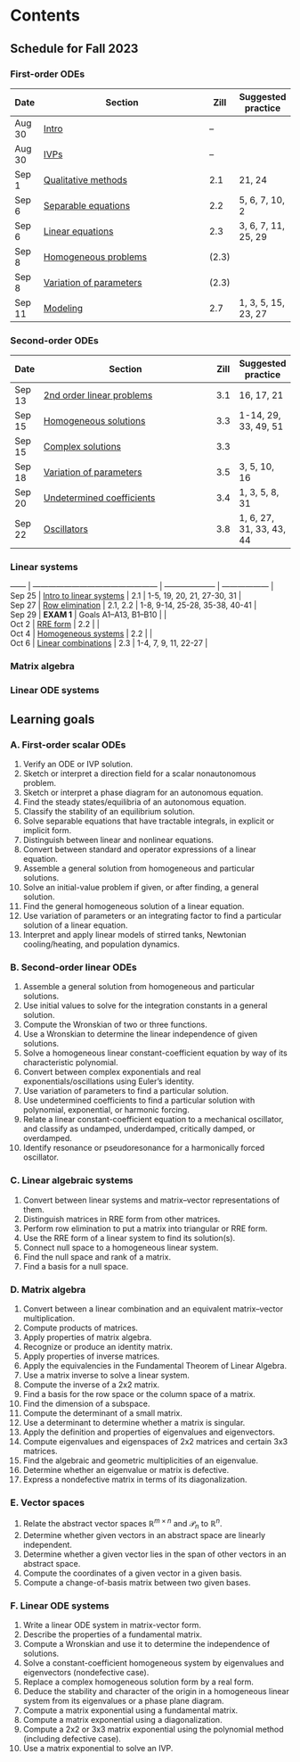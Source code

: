 # Contents {.unnumbered}

:::: {.content-visible unless-format="pdf"}

## Schedule for Fall 2023

### First-order ODEs

| Date   | Section                                                     | Zill  | Suggested practice |
| ------ | ----------------------------------------------------------- | ----- | ------------------ |
| Aug 30  | [Intro](ivp_first_order)                                | --    |                    |
| Aug 30  | [IVPs](ivp_first_order.html#initial-value-problems)                                     | --    |                    |
| Sep 1  | [Qualitative methods](ivp_first_order.html#qualitative-methods)              | 2.1   |   21, 24                 |
| Sep 6  | [Separable equations](ivp_first_order.html#separable-equations)                | 2.2   |   5, 6, 7, 10, 2                 |
| Sep 6  | [Linear equations](ivp_first_order.html#linear-equations)                      | 2.3   |   3, 6, 7, 11, 25, 29   |
| Sep 8 | [Homogeneous problems](ivp_first_order.html#sec-first-order-homogeneous1)             | (2.3) |                    |
| Sep 8 | [Variation of parameters](ivp_first_order.html#sec-first-order-vop) | (2.3) |                    |
| Sep 11 | [Modeling](ivp_first_order.html#modeling)                            | 2.7   |  1, 3, 5, 15, 23, 27                  |

### Second-order ODEs

| Date   | Section                                                       | Zill | Suggested practice |
| ------ | ------------------------------------------------------------- | ---- | ------------------ |
| Sep 13 | [2nd order linear problems](ivp_second_order.html#sec-second-linear)             | 3.1  |  16, 17, 21           |
| Sep 15 | [Homogeneous solutions](ivp_second_order.html#sec-second-const_coeff)    | 3.3  |  1-14, 29, 33, 49, 51                  |
| Sep 15 | [Complex solutions](ivp_second_order.html#sec-second-complex)                    | 3.3  |                    |
| Sep 18 | [Variation of parameters](ivp_second_order.html#sec-second-vop) | 3.5  |   3, 5, 10, 16                 |
| Sep 20 | [Undetermined coefficients](ivp_second_order.html#undetermined-coefficients)       | 3.4  |    1, 3, 5, 8, 31                |
| Sep 22 | [Oscillators](ivp_second_order.html#sec-second-oscillators)                      | 3.8  |   1,  6, 27, 31, 33, 43, 44                 |

### Linear systems

| ------ | ------------------------------------------------ | -------------------- | ------------------ |
| Sep 25 | [Intro to linear systems](linear_algebra_systems.html#overview) | 2.1                  |  1-5, 19, 20, 21, 27-30, 31            |
| Sep 27 | [Row elimination](linear_algebra_systems.html#row-elimination) | 2.1, 2.2                  |   1-8, 9-14, 25-28, 35-38, 40-41  |
| Sep 29  | **EXAM 1**                                       | Goals A1–A13, B1–B10 |                    |
| Oct 2  | [RRE form](linear_algebra_systems.html#rre-form)       | 2.2                  |                    |
| Oct 4  | [Homogeneous systems](linear_algebra_systems.html#homogeneous-systems)   | 2.2             |                |
| Oct 6  | [Linear combinations](linear_algebra_systems.html#linear-combinations)   | 2.3             |   1-4, 7, 9, 11, 22-27                 |

### Matrix algebra

<!-- | Date   | Section                                          | Poole                | Suggested practice |
| Date   | Section                                          | Poole                | Suggested practice |
| ------ | ------------------------------------------------ | -------------------- | ------------------ |
| Oct 9 | [Algebraic operations](matrix_algebra.html#operations)        | 3.1                  |  1, 3, 5, 7, 11, 21-22, 40    |
| Oct 13 | [Algebraic operations](matrix_algebra.html#operations)        | 3.1, 3.2             |   23, 28     |
| Oct 18 | [Identity and inverse](matrix_algebra.html#inverse)           | 3.3                  |   1-4 (any method), 13a,  42a, 43a       |
| Oct 20 | [Subspaces](matrix_algebra.html#subspaces)                    | 3.5                  | (no row spaces) 11-12, 17-20, 27-28, 35-38, 43, 45-46     |
| Oct 22 | [Determinants](matrix_algebra.html#determinants)              | 4.2                  |   7-12, 45, 47, 49, 50, 57-58  |
| Oct 25 | [Eigenvalues (properties)](matrix_algebra.html#eigenvalues)   | 4.1                  |   1-4, 11-12, 27-28, 36  |
| Oct 27 | [Eigenvalues (computing)](matrix_algebra.html#computing)      | 4.3                  |   1-3, 10, 23                  |
| Oct 29 |  Review       | 4.4                  |                    |
| Nov 1  | [Diagonalization](matrix_algebra.html#diagonalization)                  | 4.4                  |  5-6, 8-10, 17, 19   |
| Nov 3  | **EXAM 2**                                       | Goals C1–C7, D1–D12  |                    |
| Nov 5  | [Vector spaces](space/vectors)                    | 6.1                  | 1, 2, 9, 28, 31, 35, 36, 51-52, 53-54   |
| Nov 8  | [Span, independence, basis](space/basis)         | 6.1, 6.2             |  1-3, 5-7, 18-19, 22-24, 28-29, 51-52  |
| Nov 10 | [Change of basis](space/change)                  | 6.3                  |  1-3, 5-7   | -->

### Linear ODE systems

<!-- | Date   | Section                                             | Zill      | Suggested practice |
| ------ | --------------------------------------------------- | --------- | ------------------ |
| Nov 12 | [ODE systems](ode_system/intro)              | (10.1)      |                    |
| Nov 15 | [Linear ODE systems](ode_system/structure)          | 10.1      |   1-6, 7, 11-12, 17-19    |
| Nov 17 | [Homogeneous c-c systems](ode_system/const_coeff)   | 10.2      | 1, 5-6, 10, 31, 35-37   |
| Nov 19 | [Phase plane and stability](ode_system/phase_plane) | 11.2      |  1-5 (part a), 9-16, 19    |
| Nov 29 | Review                                              |           |                    |
| Dec 1  | **EXAM 3**                                          | Goals D13–17, E1–5, F1–5 |                    |
| Dec 3  | [Matrix exponential](ode_system/matrix_exp)          | 10.5      |  2, 6, 19-21, 25      |
| Dec 6  | Matrix exponential                                  |         |                    |
| Dec 8  | [Linearization](ode_system/linearization)           | 11.3      |                    |
| Dec 10 |   Review                                     |           |                    | -->
<!-- 
## End-of-chapter review problems

Note: Both textbooks have dedicated chapter review problems. 

* Zill, Chapter 1 Review: 7-12, 25, 35-36
* Zill, Chapter 2 Review: 5 (skip semi-stable), 13, 26a, 30, 32
* Poole, Chapter 2 Review: 2, 3, 4, 7, 10, 12, 13, 15, 19 -->

## Learning goals

### A. First-order scalar ODEs
1. Verify an ODE or IVP solution.
2. Sketch or interpret a direction field for a scalar nonautonomous problem.
3. Sketch or interpret a phase diagram for an autonomous equation.
4. Find the steady states/equilibria of an autonomous equation.
5. Classify the stability of an equilibrium solution.
6. Solve separable equations that have tractable integrals, in explicit or implicit form.
7. Distinguish between linear and nonlinear equations.
8. Convert between standard and operator expressions of a linear equation.
9. Assemble a general solution from homogeneous and particular solutions.
10. Solve an initial-value problem if given, or after finding, a general solution.
11. Find the general homogeneous solution of a linear equation.
12. Use variation of parameters or an integrating factor to find a particular solution of a linear equation.
13. Interpret and apply linear models of stirred tanks, Newtonian cooling/heating, and population dynamics.

### B. Second-order linear ODEs
1. Assemble a general solution from homogeneous and particular solutions.
2. Use initial values to solve for the integration constants in a general solution.  
3. Compute the Wronskian of two or three functions.
4. Use a Wronskian to determine the linear independence of given solutions.
5. Solve a homogeneous linear constant-coefficient equation by way of its characteristic polynomial.
6. Convert between complex exponentials and real exponentials/oscillations using Euler's identity.
7. Use variation of parameters to find a particular solution.
8. Use undetermined coefficients to find a particular solution with polynomial, exponential, or harmonic forcing.
9. Relate a linear constant-coefficient equation to a mechanical oscillator, and classify as undamped, underdamped, critically damped, or overdamped. 
10. Identify resonance or pseudoresonance for a harmonically forced oscillator.

### C. Linear algebraic systems

1. Convert between linear systems and matrix–vector representations of them.
2. Distinguish matrices in RRE form from other matrices.
3. Perform row elimination to put a matrix into triangular or RRE form.
4. Use the RRE form of a linear system to find its solution(s).
5. Connect null space to a homogeneous linear system.
6. Find the null space and rank of a matrix.
7. Find a basis for a null space.

### D. Matrix algebra

1. Convert between a linear combination and an equivalent matrix–vector multiplication.
2. Compute products of matrices.
3. Apply properties of matrix algebra.
4. Recognize or produce an identity matrix.
5. Apply properties of inverse matrices.
6. Apply the equivalencies in the Fundamental Theorem of Linear Algebra.
7. Use a matrix inverse to solve a linear system. 
8. Compute the inverse of a 2x2 matrix.
9. Find a basis for the row space or the column space of a matrix.
10. Find the dimension of a subspace.
11. Compute the determinant of a small matrix.
12. Use a determinant to determine whether a matrix is singular.
13. Apply the definition and properties of eigenvalues and eigenvectors.
14. Compute eigenvalues and eigenspaces of 2x2 matrices and certain 3x3 matrices. 
15. Find the algebraic and geometric multiplicities of an eigenvalue.
16. Determine whether an eigenvalue or matrix is defective.
17. Express a nondefective matrix in terms of its diagonalization.

### E. Vector spaces

1. Relate the abstract vector spaces $\mathbb{R}^{m\times n}$ and $\mathcal{P}_n$ to $\mathbb{R}^n$.
2. Determine whether given vectors in an abstract space are linearly independent.
3. Determine whether a given vector lies in the span of other vectors in an abstract space.
4. Compute the coordinates of a given vector in a given basis.
5. Compute a change-of-basis matrix between two given bases.

### F. Linear ODE systems

1. Write a linear ODE system in matrix-vector form.
2. Describe the properties of a fundamental matrix.
3. Compute a Wronskian and use it to determine the independence of solutions.
4. Solve a constant-coefficient homogeneous system by eigenvalues and eigenvectors (nondefective case).
5. Replace a complex homogeneous solution form by a real form.
6. Deduce the stability and character of the origin in a homogeneous linear system from its eigenvalues or a phase plane diagram.
7. Compute a matrix exponential using a fundamental matrix.
8. Compute a matrix exponential using a diagonalization.
9. Compute a 2x2 or 3x3 matrix exponential using the polynomial method (including defective case).
10. Use a matrix exponential to solve an IVP.

::::